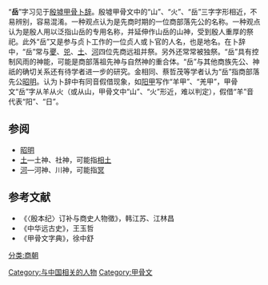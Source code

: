 {{Unreferenced|time=2018-06-16T10:20:25+00:00}}

“'''岳'''”字习见于[[殷墟|殷墟]][[甲骨文|甲骨]][[卜辞|卜辞]]。殷墟甲骨文中的“山”、“火”、“岳”三字字形相近，不易辨别，容易混淆。一种观点认为是先商时期的一位商部落先公的名称。一种观点认为是殷人用以泛指山岳的专用名称，并延伸作山岳的山神，受到殷人重厚的祭祀。此外“岳”又是参与贞卜工作的一位贞人或卜官的人名，也是地名。在卜辞中，“岳”常与[[嚳|夒]]、[[契|兕]]、[[相土|土]]、[[河_(商族先公)|河]]四位先商远祖并祭。另外还常常被独祭。“岳”具有控制风雨的神能，可能是商部落祖先神与自然神的重合体。“岳”与其他商族先公、神祇的确切关系还有待学者进一步的研究。金相同、蔡哲茂等学者认为“岳”指商部落先公[[昭明|昭明]]。认为卜辞中有同音假借现象，如[[阳甲|阳甲]]写作“羊甲”、“羌甲”，甲骨文“岳”字从羊从火（或从山，甲骨文中“山”、“火”形近，难以判定），假借“羊”音代表“阳”、“日”。

== 参阅 ==

* [[昭明|昭明]]
* [[相土|土]]—土神、社神，可能指[[相土|相土]]
* [[河_(商族先公)|河]]—河神、川神，可能指[[冥_(商族先公)|冥]]

== 参考文献 ==

* 《〈殷本纪〉订补与商史人物徵》，韩江苏、江林昌
* 《中华远古史》，王玉哲
* 《甲骨文字典》，徐中舒

{{商朝君主}}

[[分类:商朝|分类:商朝]]
[[Category:与中国相关的人物|Category:与中国相关的人物]]
[[Category:甲骨文|Category:甲骨文]]
